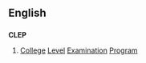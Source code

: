 ==English==
{{wikipedia}}

==={{initialism}}===
'''CLEP'''

#[[college|College]] [[level|Level]] [[examination|Examination]] [[program|Program]]